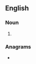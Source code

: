 ==English==

===Noun===
{{head|en|noun form}}

# {{plural of|en|whole}}

===Anagrams===
* {{anagrams|en|a=ehlosw|Howles|howels}}